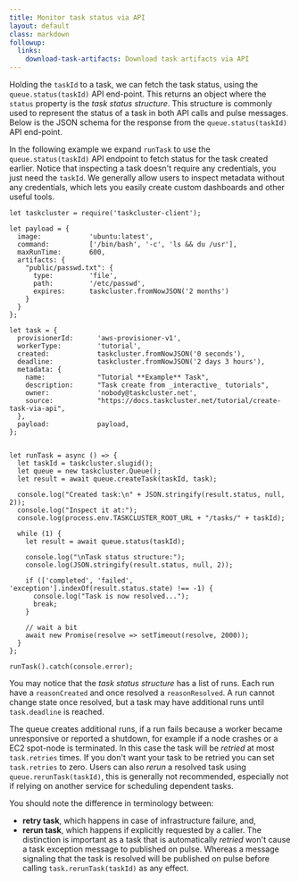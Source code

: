 ```yaml
---
title: Monitor task status via API
layout: default
class: markdown
followup:
  links:
    download-task-artifacts: Download task artifacts via API
---
```


Holding the `taskId` to a task, we can fetch the task status, using the
`queue.status(taskId)` API end-point. This returns an object where the `status`
property is the _task status structure_. This structure is commonly used to
represent the status of a task in both API calls and pulse messages.
Below is the JSON schema for the response from the `queue.status(taskId)`
API end-point.

<SchemaTable schema="/schemas/queue/v1/task-status-response.json" />

In the following example we expand `runTask` to use the `queue.status(taskId)`
API endpoint to fetch status for the task created earlier. Notice that
inspecting a task doesn't require any credentials, you just need the `taskId`.
We generally allow users to inspect metadata without any credentials, which
lets you easily create custom dashboards and other useful tools.

```
let taskcluster = require('taskcluster-client');

let payload = {
  image:            'ubuntu:latest',
  command:          ['/bin/bash', '-c', 'ls && du /usr'],
  maxRunTime:       600,
  artifacts: {
    "public/passwd.txt": {
      type:         'file',
      path:         '/etc/passwd',
      expires:      taskcluster.fromNowJSON('2 months')
    }
  }
};

let task = {
  provisionerId:      'aws-provisioner-v1',
  workerType:         'tutorial',
  created:            taskcluster.fromNowJSON('0 seconds'),
  deadline:           taskcluster.fromNowJSON('2 days 3 hours'),
  metadata: {
    name:             "Tutorial **Example** Task",
    description:      "Task create from _interactive_ tutorials",
    owner:            'nobody@taskcluster.net',
    source:           "https://docs.taskcluster.net/tutorial/create-task-via-api",
  },
  payload:            payload,
};


let runTask = async () => {
  let taskId = taskcluster.slugid();
  let queue = new taskcluster.Queue();
  let result = await queue.createTask(taskId, task);

  console.log("Created task:\n" + JSON.stringify(result.status, null, 2));
  console.log("Inspect it at:");
  console.log(process.env.TASKCLUSTER_ROOT_URL + "/tasks/" + taskId);

  while (1) {
    let result = await queue.status(taskId);

    console.log("\nTask status structure:");
    console.log(JSON.stringify(result.status, null, 2));

    if (['completed', 'failed', 'exception'].indexOf(result.status.state) !== -1) {
      console.log("Task is now resolved...");
      break;
    }

    // wait a bit
    await new Promise(resolve => setTimeout(resolve, 2000));
  }
};

runTask().catch(console.error);
```

You may notice that the _task status structure_ has a list of runs. Each run
have a `reasonCreated` and once resolved a `reasonResolved`. A run cannot
change state once resolved, but a task may have additional runs until
`task.deadline` is reached.

The queue creates additional runs, if a run fails because a worker became
unresponsive or reported a shutdown, for example if a node crashes or a
EC2 spot-node is terminated. In this case the task will be _retried_ at most
`task.retries` times. If you don't want your task to be retried you can set
`task.retries` to zero. Users can also _rerun_ a resolved task using
`queue.rerunTask(taskId)`, this is generally not recommended, especially not if
relying on another service for scheduling dependent tasks.

You should note the difference in terminology between:
 * **retry task**, which happens in case of infrastructure failure, and,
 * **rerun task**, which happens if explicitly requested by a caller.
The distinction is important as a task that is automatically _retried_ won't
cause a task exception message to published on pulse. Whereas a message
signaling that the task is resolved will be published on pulse before
calling `task.rerunTask(taskId)` as any effect.
